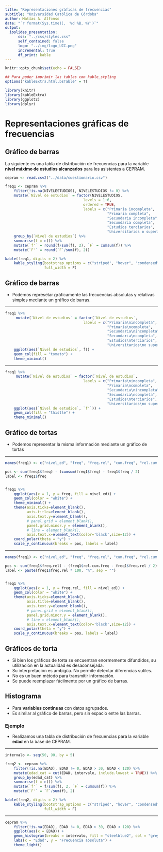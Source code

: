 ```yaml
---
title: "Representaciones gráficas de frecuencias"
subtitle: "Universidad Católica de Córdoba"
author: Matías A. Alfonso
date: "`r format(Sys.time(), '%d %B, %Y')`"
output:
  ioslides_presentation:
      css: "../css/styles.css"
      self_contained: false
      logo: "../img/logo_UCC.png"
      incremental: true
      df_print: kable
---
```


```r
knitr::opts_chunk$set(echo = FALSE)

## Para poder imprimir las tablas con kable_styling
options("kableExtra.html.bsTable" = T)

library(knitr)
library(kableExtra)
library(ggplot2)
library(dplyr)
```

# Representaciones gráficas de frecuencias

## Gráfico de barras

La siguiente es una tabla de distribución de frecuencias para la variable **nivel máximo de estudios alcanzados** para los asistentes a CEPRAM.

```r
cepram <- read.csv2("../data/cuestionario.csv")

freq1 <- cepram %>% 
    filter(!is.na(NIVELESTUDIOS), NIVELESTUDIOS != 0) %>% 
    mutate(`Nivel de estudios` = factor(NIVELESTUDIOS,
                                    levels = 1:6,
                                    ordered = TRUE,
                                    labels = c("Primaria incompleta",
                                               "Primaria completa",
                                               "Secundaria incompleta",
                                               "Secundaria completa",
                                               "Estudios terciarios",
                                               "Universitarios o superiores"))) %>% 
    group_by(`Nivel de estudios`) %>% 
    summarise(f = n()) %>% 
    mutate(`f'` = round(f/sum(f), 2), `F` = cumsum(f)) %>% 
    mutate(`F'` = round(`F`/sum(f), 2))

kable(freq1, digits = 2) %>% 
    kable_styling(bootstrap_options = c("striped", "hover", "condensed"),
                  full_width = F)
```

## Gráfico de barras

* Podemos represetar gráficamente las frecuencias absolutas y relativas simples mediante un gráfico de barras.

---

```r
freq1 %>% 
     mutate(`Nivel de estudios` = factor(`Nivel de estudios`,
                                    labels = c("Primaria\nincompleta",
                                               "Primaria\ncompleta",
                                               "Secundaria\nincompleta",
                                               "Secundaria\ncompleta",
                                               "Estudios\nterciarios",
                                               "Universitarios\no superiores"))) %>% 
    ggplot(aes(`Nivel de estudios`, f)) +
    geom_col(fill = "tomato") +
    theme_minimal()

```

--- 

```r
freq1 %>% 
     mutate(`Nivel de estudios` = factor(`Nivel de estudios`,
                                    labels = c("Primaria\nincompleta",
                                               "Primaria\ncompleta",
                                               "Secundaria\nincompleta",
                                               "Secundaria\ncompleta",
                                               "Estudios\nterciarios",
                                               "Universitarios\no superiores"))) %>% 
    ggplot(aes(`Nivel de estudios`, `f'`)) +
    geom_col(fill = "thistle") +
    theme_minimal()

```

## Gráfico de tortas

* Podemos representar la misma información mediante un gráfico de tortas

---

```r
names(freq1) <- c("nivel_ed", "freq", "freq.rel", "cum.freq", "rel.cum.freq")

pos <- sum(freq1$freq) - (cumsum(freq1$freq) - freq1$freq / 2)
label <- freq1$freq


freq1 %>% 
    ggplot(aes(x = 1, y = freq, fill = nivel_ed)) +
    geom_col(color = "white") +
    theme_minimal() +
    theme(axis.ticks=element_blank(),
          axis.title=element_blank(),
          axis.text.y=element_blank(),
          # panel.grid = element_blank(),
          panel.grid.minor.y = element_blank(),
          # line = element_blank(),
          axis.text.x=element_text(color='black',size=12)) +
    coord_polar(theta = "y") +
    scale_y_continuous(breaks = pos, labels = label)

```

---

```r
names(freq1) <- c("nivel_ed", "freq", "freq.rel", "cum.freq", "rel.cum.freq")

pos <- sum(freq1$freq.rel) - (freq1$rel.cum.freq - freq1$freq.rel / 2)
label <- paste(freq1$freq.rel * 100, "%", sep = "")


freq1 %>% 
    ggplot(aes(x = 1, y = freq.rel, fill = nivel_ed)) +
    geom_col(color = "white") +
    theme(axis.ticks=element_blank(),
          axis.title=element_blank(),
          axis.text.y=element_blank(),
          # panel.grid = element_blank(),
          panel.grid.minor.y = element_blank(),
          # line = element_blank(),
          axis.text.x=element_text(color='black',size=12)) +
    coord_polar(theta = "y") +
    scale_y_continuous(breaks = pos, labels = label)

```

## Gráficos de torta

* Si bien los gráficos de torta se encuentran enormemente difundidos, su utilización en la actualidad es desaconsejada.
* Su interpretación es ambigüa. No permite detectar diferencias sutiles.
* No es un buen método para transmitir información.
* Se puede reemplazar fácilmente por un gráfico de barras.

## Histograma

* Para **variables continuas** con datos agrupados.
* Es similar al gráfico de barras, pero sin espacio entre las barras.

### Ejemplo

* Realizamos una tabla de distribución de frecuencias para la variable **edad** en la base de CEPRAM.

---

```r
intervalo <- seq(50, 90, by = 5)

freq2 <- cepram %>% 
    filter(!is.na(EDAD), EDAD != 0, EDAD > 30, EDAD < 120) %>% 
    mutate(edad_cat = cut(EDAD, intervalo, include.lowest = TRUE)) %>% 
    group_by(edad_cat) %>% 
    summarise(f = n()) %>% 
    mutate(`f'` = f/sum(f), 2, `F` = cumsum(f)) %>% 
    mutate(`F'` = `F`/sum(f), 2)

kable(freq2, digits = 2) %>% 
    kable_styling(bootstrap_options = c("striped", "hover", "condensed"),
                  full_width = F)
```

---

```r
cepram %>% 
    filter(!is.na(EDAD), EDAD != 0, EDAD > 30, EDAD < 120) %>% 
    ggplot(aes(x = EDAD)) +
    geom_histogram(breaks = intervalo, fill = "steelblue2", col = "grey10") +
    labs(x = "Edad", y = "Frecuencia absoluta") +
    theme_light()
```

